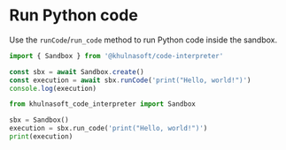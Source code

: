 # Run Python code
Use the `runCode`/`run_code` method to run Python code inside the sandbox.
<CodeGroup>
```js
import { Sandbox } from '@khulnasoft/code-interpreter'

const sbx = await Sandbox.create()
const execution = await sbx.runCode('print("Hello, world!")')
console.log(execution)
```
```python
from khulnasoft_code_interpreter import Sandbox

sbx = Sandbox()
execution = sbx.run_code('print("Hello, world!")')
print(execution)
```
</CodeGroup>